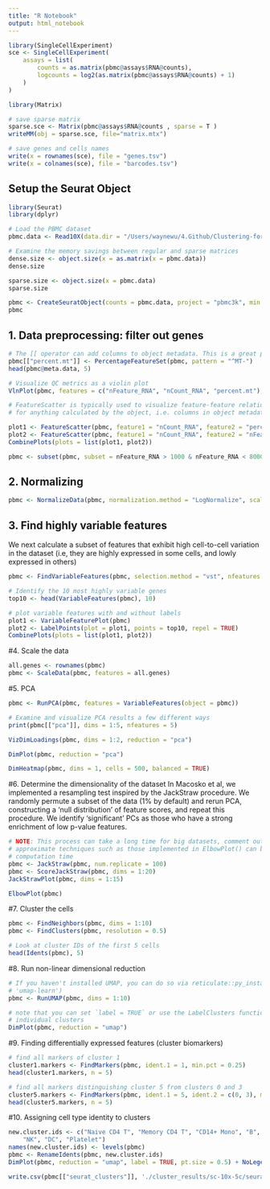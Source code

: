 ```yaml
---
title: "R Notebook"
output: html_notebook
---
```


```r
library(SingleCellExperiment)
sce <- SingleCellExperiment(
    assays = list(
        counts = as.matrix(pbmc@assays$RNA@counts),
        logcounts = log2(as.matrix(pbmc@assays$RNA@counts) + 1)
    )
)
```

```r
library(Matrix)

# save sparse matrix
sparse.sce <- Matrix(pbmc@assays$RNA@counts , sparse = T )
writeMM(obj = sparse.sce, file="matrix.mtx")

# save genes and cells names
write(x = rownames(sce), file = "genes.tsv")
write(x = colnames(sce), file = "barcodes.tsv")
```


## Setup the Seurat Object

```r
library(Seurat)
library(dplyr)

# Load the PBMC dataset
pbmc.data <- Read10X(data.dir = "/Users/waynewu/4.Github/Clustering-for-scRNAseq/dataset/sc-10x/filtered_feature_bc_matrix")

# Examine the memory savings between regular and sparse matrices
dense.size <- object.size(x = as.matrix(x = pbmc.data))
dense.size

sparse.size <- object.size(x = pbmc.data)
sparse.size
```

```r
pbmc <- CreateSeuratObject(counts = pbmc.data, project = "pbmc3k", min.cells = 3, min.features = 200)
pbmc
```

## 1. Data preprocessing: filter out genes

```r
# The [[ operator can add columns to object metadata. This is a great place to stash QC stats
pbmc[["percent.mt"]] <- PercentageFeatureSet(pbmc, pattern = "^MT-")
head(pbmc@meta.data, 5)
```

```r
# Visualize QC metrics as a violin plot
VlnPlot(pbmc, features = c("nFeature_RNA", "nCount_RNA", "percent.mt"), ncol = 3)
```

```r
# FeatureScatter is typically used to visualize feature-feature relationships, but can be used
# for anything calculated by the object, i.e. columns in object metadata, PC scores etc.

plot1 <- FeatureScatter(pbmc, feature1 = "nCount_RNA", feature2 = "percent.mt")
plot2 <- FeatureScatter(pbmc, feature1 = "nCount_RNA", feature2 = "nFeature_RNA")
CombinePlots(plots = list(plot1, plot2))
```

```r
pbmc <- subset(pbmc, subset = nFeature_RNA > 1000 & nFeature_RNA < 8000 & percent.mt < 5)
```

## 2. Normalizing

```r
pbmc <- NormalizeData(pbmc, normalization.method = "LogNormalize", scale.factor = 10000)
```



## 3. Find highly variable features
We next calculate a subset of features that exhibit high cell-to-cell variation in the dataset (i.e, they are highly expressed in some cells, and lowly expressed in others)
```r
pbmc <- FindVariableFeatures(pbmc, selection.method = "vst", nfeatures = 2000)

# Identify the 10 most highly variable genes
top10 <- head(VariableFeatures(pbmc), 10)

# plot variable features with and without labels
plot1 <- VariableFeaturePlot(pbmc)
plot2 <- LabelPoints(plot = plot1, points = top10, repel = TRUE)
CombinePlots(plots = list(plot1, plot2))
```

#4. Scale the data

```r
all.genes <- rownames(pbmc)
pbmc <- ScaleData(pbmc, features = all.genes)
```


#5. PCA
```r
pbmc <- RunPCA(pbmc, features = VariableFeatures(object = pbmc))
```

```r
# Examine and visualize PCA results a few different ways
print(pbmc[["pca"]], dims = 1:5, nfeatures = 5)
```

```r
VizDimLoadings(pbmc, dims = 1:2, reduction = "pca")
```

```r
DimPlot(pbmc, reduction = "pca")
```
```r
DimHeatmap(pbmc, dims = 1, cells = 500, balanced = TRUE)
```

#6. Determine the dimensionality of the dataset
In Macosko et al, we implemented a resampling test inspired by the JackStraw procedure. We randomly permute a subset of the data (1% by default) and rerun PCA, constructing a ‘null distribution’ of feature scores, and repeat this procedure. We identify ‘significant’ PCs as those who have a strong enrichment of low p-value features.

```r
# NOTE: This process can take a long time for big datasets, comment out for expediency. More
# approximate techniques such as those implemented in ElbowPlot() can be used to reduce
# computation time
pbmc <- JackStraw(pbmc, num.replicate = 100)
pbmc <- ScoreJackStraw(pbmc, dims = 1:20)
JackStrawPlot(pbmc, dims = 1:15)
```
```r
ElbowPlot(pbmc)
```

#7. Cluster the cells
```r
pbmc <- FindNeighbors(pbmc, dims = 1:10)
pbmc <- FindClusters(pbmc, resolution = 0.5)
```

```r
# Look at cluster IDs of the first 5 cells
head(Idents(pbmc), 5)
```


#8. Run non-linear dimensional reduction
```r
# If you haven't installed UMAP, you can do so via reticulate::py_install(packages =
# 'umap-learn')
pbmc <- RunUMAP(pbmc, dims = 1:10)
```


```r
# note that you can set `label = TRUE` or use the LabelClusters function to help label
# individual clusters
DimPlot(pbmc, reduction = "umap")
```


#9. Finding differentially expressed features (cluster biomarkers)
```r
# find all markers of cluster 1
cluster1.markers <- FindMarkers(pbmc, ident.1 = 1, min.pct = 0.25)
head(cluster1.markers, n = 5)
```

```r
# find all markers distinguishing cluster 5 from clusters 0 and 3
cluster5.markers <- FindMarkers(pbmc, ident.1 = 5, ident.2 = c(0, 3), min.pct = 0.25)
head(cluster5.markers, n = 5)
```

#10. Assigning cell type identity to clusters
```r
new.cluster.ids <- c("Naive CD4 T", "Memory CD4 T", "CD14+ Mono", "B", "CD8 T", "FCGR3A+ Mono", 
    "NK", "DC", "Platelet")
names(new.cluster.ids) <- levels(pbmc)
pbmc <- RenameIdents(pbmc, new.cluster.ids)
DimPlot(pbmc, reduction = "umap", label = TRUE, pt.size = 0.5) + NoLegend()
```

```r
write.csv(pbmc[["seurat_clusters"]], './cluster_results/sc-10x-5c/seurat-R.csv')
```






